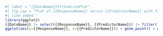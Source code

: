 
```r
#| label = "{{DataName}}FittedLinePlot",
#| fig.cap = "Plot of {{ResponseName}} versus {{PredictorName}} with fitted
#| line added."
library(ggplot2)
{{DataName}} |> select({{ResponseName}}, {{PredictorName}}) |> filter(!is.na({{ResponseName}}), !is.na({{PredictorName}})) |>
ggplot(aes(y={{ResponseName}}, x={{PredictorName}})) + geom_point() + geom_smooth(method="lm")
```


